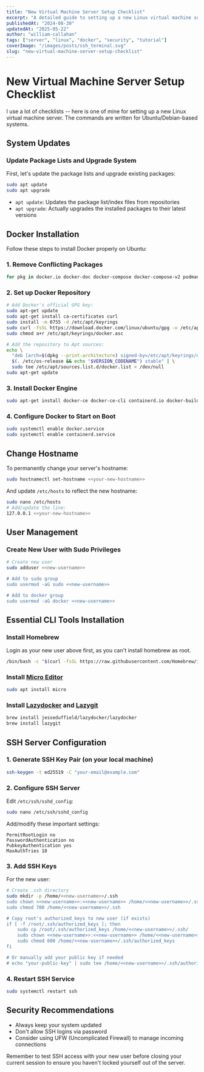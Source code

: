 ```yaml
---
title: "New Virtual Machine Server Setup Checklist"
excerpt: "A detailed guide to setting up a new Linux virtual machine server, from initial updates to security hardening"
publishedAt: "2024-08-30"
updatedAt: "2025-05-22"
author: "william-callahan"
tags: ["server", "linux", "docker", "security", "tutorial"]
coverImage: "/images/posts/ssh_terminal.svg"
slug: "new-virtual-machine-server-setup-checklist"
---
```


# New Virtual Machine Server Setup Checklist

I use a lot of checklists -- here is one of mine for setting up a new Linux virtual machine server. The commands are written for Ubuntu/Debian-based systems.

## System Updates

### Update Package Lists and Upgrade System

First, let's update the package lists and upgrade existing packages:

```bash
sudo apt update
sudo apt upgrade
```

- `apt update`: Updates the package list/index files from repositories
- `apt upgrade`: Actually upgrades the installed packages to their latest versions

## Docker Installation

Follow these steps to install Docker properly on Ubuntu:

### 1. Remove Conflicting Packages

```bash
for pkg in docker.io docker-doc docker-compose docker-compose-v2 podman-docker containerd runc; do sudo apt-get remove $pkg; done
```

### 2. Set up Docker Repository

```bash
# Add Docker's official GPG key:
sudo apt-get update
sudo apt-get install ca-certificates curl
sudo install -m 0755 -d /etc/apt/keyrings
sudo curl -fsSL https://download.docker.com/linux/ubuntu/gpg -o /etc/apt/keyrings/docker.asc
sudo chmod a+r /etc/apt/keyrings/docker.asc

# Add the repository to Apt sources:
echo \
  "deb [arch=$(dpkg --print-architecture) signed-by=/etc/apt/keyrings/docker.asc] https://download.docker.com/linux/ubuntu \
  $(. /etc/os-release && echo "$VERSION_CODENAME") stable" | \
  sudo tee /etc/apt/sources.list.d/docker.list > /dev/null
sudo apt-get update
```

### 3. Install Docker Engine

```bash
sudo apt-get install docker-ce docker-ce-cli containerd.io docker-buildx-plugin docker-compose-plugin
```

### 4. Configure Docker to Start on Boot

```bash
sudo systemctl enable docker.service
sudo systemctl enable containerd.service
```

## Change Hostname

To permanently change your server's hostname:

```bash
sudo hostnamectl set-hostname <<your-new-hostname>>
```

And update `/etc/hosts` to reflect the new hostname:

```bash
sudo nano /etc/hosts
# Add/update the line:
127.0.0.1 <<your-new-hostname>>
```

## User Management

### Create New User with Sudo Privileges

```bash
# Create new user
sudo adduser <<new-username>>

# Add to sudo group
sudo usermod -aG sudo <<new-username>>

# Add to docker group
sudo usermod -aG docker <<new-username>>
```

## Essential CLI Tools Installation

### Install Homebrew

Login as your new user above first, as you can't install homebrew as root.

```bash
/bin/bash -c "$(curl -fsSL https://raw.githubusercontent.com/Homebrew/install/HEAD/install.sh)"
```

### Install [Micro Editor](https://micro-editor.github.io/)

```bash
sudo apt install micro
```

### Install [Lazydocker](https://github.com/jesseduffield/lazydocker) and [Lazygit](https://github.com/jesseduffield/lazygit)

```bash
brew install jesseduffield/lazydocker/lazydocker
brew install lazygit
```

## SSH Server Configuration

### 1. Generate SSH Key Pair (on your local machine)

```bash
ssh-keygen -t ed25519 -C "your-email@example.com"
```

### 2. Configure SSH Server

Edit `/etc/ssh/sshd_config`:

```bash
sudo nano /etc/ssh/sshd_config
```

Add/modify these important settings:

```
PermitRootLogin no
PasswordAuthentication no
PubkeyAuthentication yes
MaxAuthTries 10
```

### 3. Add SSH Keys

For the new user:

```bash
# Create .ssh directory
sudo mkdir -p /home/<<new-username>>/.ssh
sudo chown <<new-username>>:<<new-username>> /home/<<new-username>>/.ssh
sudo chmod 700 /home/<<new-username>>/.ssh

# Copy root's authorized_keys to new user (if exists)
if [ -f /root/.ssh/authorized_keys ]; then
    sudo cp /root/.ssh/authorized_keys /home/<<new-username>>/.ssh/
    sudo chown <<new-username>>:<<new-username>> /home/<<new-username>>/.ssh/authorized_keys
    sudo chmod 600 /home/<<new-username>>/.ssh/authorized_keys
fi

# Or manually add your public key if needed
# echo "your-public-key" | sudo tee /home/<<new-username>>/.ssh/authorized_keys
```

### 4. Restart SSH Service

```bash
sudo systemctl restart ssh
```

## Security Recommendations

- Always keep your system updated
- Don't allow SSH logins via password
- Consider using UFW (Uncomplicated Firewall) to manage incoming connections

Remember to test SSH access with your new user before closing your current session to ensure you haven't locked yourself out of the server.
